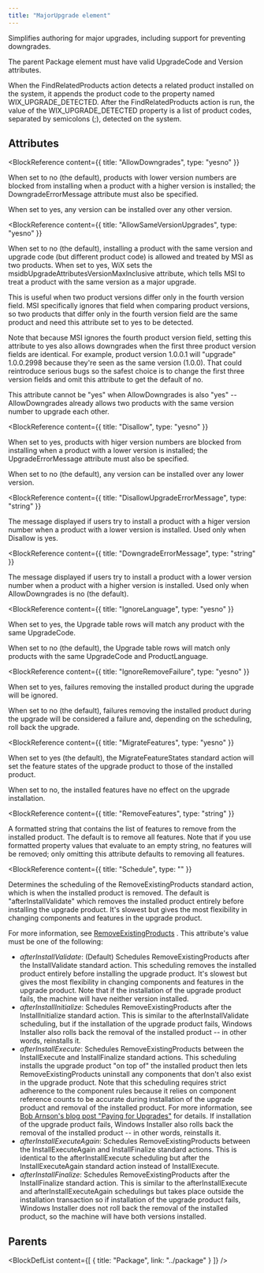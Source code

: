 ```yaml
---
title: "MajorUpgrade element"
---
```



Simplifies authoring for major upgrades, including support for preventing downgrades.

 The parent Package element must have valid UpgradeCode and Version attributes.

 When the FindRelatedProducts action detects a related product installed on the system,
 it appends the product code to the property named WIX_UPGRADE_DETECTED. After the
 FindRelatedProducts action is run, the value of the WIX_UPGRADE_DETECTED property is a
 list of product codes, separated by semicolons (;), detected on the system.


## Attributes

<BlockWrapper>

  <BlockReference
    content={{
      title: "AllowDowngrades",
      type: "yesno"
    }}
  >
  When set to no (the default), products with lower version numbers are blocked from
   installing when a product with a higher version is installed; the DowngradeErrorMessage
   attribute must also be specified.
  
   When set to yes, any version can be installed over any other version.
  </BlockReference>

  <BlockReference
    content={{
      title: "AllowSameVersionUpgrades",
      type: "yesno"
    }}
  >
  When set to no (the default), installing a product with the same version and upgrade code
   (but different product code) is allowed and treated by MSI as two products. When set to yes,
   WiX sets the msidbUpgradeAttributesVersionMaxInclusive attribute, which tells MSI to treat
   a product with the same version as a major upgrade.
  
   This is useful when two product versions differ only in the fourth version field. MSI
   specifically ignores that field when comparing product versions, so two products that
   differ only in the fourth version field are the same product and need this attribute set to
   yes to be detected.
  
   Note that because MSI ignores the fourth product version field, setting this attribute to
   yes also allows downgrades when the first three product version fields are identical.
   For example, product version 1.0.0.1 will "upgrade" 1.0.0.2998 because they're seen as the
   same version (1.0.0). That could reintroduce serious bugs so the safest choice is to change
   the first three version fields and omit this attribute to get the default of no.
  
   This attribute cannot be "yes" when AllowDowngrades is also "yes" -- AllowDowngrades
   already allows two products with the same version number to upgrade each other.
  </BlockReference>

  <BlockReference
    content={{
      title: "Disallow",
      type: "yesno"
    }}
  >
  When set to yes, products with higer version numbers are blocked from
   installing when a product with a lower version is installed; the UpgradeErrorMessage
   attribute must also be specified.
  
   When set to no (the default), any version can be installed over any lower version.
  </BlockReference>

  <BlockReference
    content={{
      title: "DisallowUpgradeErrorMessage",
      type: "string"
    }}
  >
  The message displayed if users try to install a product with a higer version number
   when a product with a lower version is installed. Used only when Disallow
   is yes.
  </BlockReference>

  <BlockReference
    content={{
      title: "DowngradeErrorMessage",
      type: "string"
    }}
  >
  The message displayed if users try to install a product with a lower version number
   when a product with a higher version is installed. Used only when AllowDowngrades
   is no (the default).
  </BlockReference>

  <BlockReference
    content={{
      title: "IgnoreLanguage",
      type: "yesno"
    }}
  >
  When set to yes, the Upgrade table rows will match any product with the same UpgradeCode.
  
   When set to no (the default), the Upgrade table rows will match only products with the
   same UpgradeCode and ProductLanguage.
  </BlockReference>

  <BlockReference
    content={{
      title: "IgnoreRemoveFailure",
      type: "yesno"
    }}
  >
  When set to yes, failures removing the installed product during the upgrade will be
   ignored.
  
   When set to no (the default), failures removing the installed product during the upgrade
   will be considered a failure and, depending on the scheduling, roll back the upgrade.
  </BlockReference>

  <BlockReference
    content={{
      title: "MigrateFeatures",
      type: "yesno"
    }}
  >
  When set to yes (the default), the MigrateFeatureStates standard action will set the
   feature states of the upgrade product to those of the installed product.
  
   When set to no, the installed features have no effect on the upgrade installation.
  </BlockReference>

  <BlockReference
    content={{
      title: "RemoveFeatures",
      type: "string"
    }}
  >
  A formatted string that contains the list of features to remove from the installed
   product. The default is to remove all features. Note that if you use formatted property
   values that evaluate to an empty string, no features will be removed; only omitting
   this attribute defaults to removing all features.
  </BlockReference>

  <BlockReference
    content={{
      title: "Schedule",
      type: ""
    }}
  >
  Determines the scheduling of the RemoveExistingProducts standard action, which is when
   the installed product is removed. The default is "afterInstallValidate" which removes
   the installed product entirely before installing the upgrade product. It's slowest but
   gives the most flexibility in changing components and features in the upgrade product.
  
   For more information, see [RemoveExistingProducts](https://learn.microsoft.com/en-us/windows/win32/msi/removeexistingproducts-action) . This attribute's value must be one of the following:
  - *afterInstallValidate*: (Default) Schedules RemoveExistingProducts after the InstallValidate standard
     action. This scheduling removes the installed product entirely before installing
     the upgrade product. It's slowest but gives the most flexibility in changing
     components and features in the upgrade product. Note that if the installation
     of the upgrade product fails, the machine will have neither version installed.
  - *afterInstallInitialize*: Schedules RemoveExistingProducts after the InstallInitialize standard action.
     This is similar to the afterInstallValidate scheduling, but if the installation
     of the upgrade product fails, Windows Installer also rolls back the removal of
     the installed product -- in other words, reinstalls it.
  - *afterInstallExecute*: Schedules RemoveExistingProducts between the InstallExecute and InstallFinalize standard actions.
     This scheduling installs the upgrade product "on top of" the installed product then lets
     RemoveExistingProducts uninstall any components that don't also exist in the upgrade product.
     Note that this scheduling requires strict adherence to the component rules because it relies
     on component reference counts to be accurate during installation of the upgrade product and
     removal of the installed product. For more information, see [Bob Arnson's blog post "Paying for Upgrades"](http://www.joyofsetup.com/2008/12/30/paying-for-upgrades/) for details. If installation of the upgrade product fails, Windows Installer
     also rolls back the removal of the installed product -- in other words, reinstalls it.
  - *afterInstallExecuteAgain*: Schedules RemoveExistingProducts between the InstallExecuteAgain and InstallFinalize standard actions.
     This is identical to the afterInstallExecute scheduling but after the InstallExecuteAgain standard
     action instead of InstallExecute.
  - *afterInstallFinalize*: Schedules RemoveExistingProducts after the InstallFinalize standard action. This is similar to the
     afterInstallExecute and afterInstallExecuteAgain schedulings but takes place outside the
     installation transaction so if installation of the upgrade product fails, Windows Installer does
     not roll back the removal of the installed product, so the machine will have both versions
     installed.
  </BlockReference>

</BlockWrapper>


## Parents

<BlockDefList content={[
    {
      title: "Package",
      link: "../package"
    }
  ]}
/>